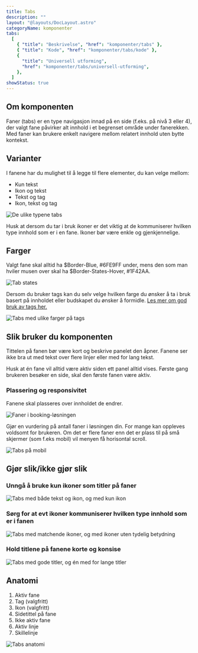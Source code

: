 ---
title: Tabs
description: ""
layout: "@layouts/DocLayout.astro"
categoryName: komponenter
tabs:
  [
    { "title": "Beskrivelse", "href": "komponenter/tabs" },
    { "title": "Kode", "href": "komponenter/tabs/kode" },
    {
      "title": "Universell utforming",
      "href": "komponenter/tabs/universell-utforming",
    },
  ]
showStatus: true
---


## Om komponenten

Faner (tabs) er en type navigasjon innad på en side (f.eks. på nivå 3 eller 4), der valgt fane påvirker alt innhold i et begrenset område under fanerekken. Med faner kan brukere enkelt navigere mellom relatert innhold uten bytte kontekst.

<CodeExample>
  <TabExample />
</CodeExample>

## Varianter

I fanene har du mulighet til å legge til flere elementer, du kan velge mellom:

- Kun tekst
- Ikon og tekst
- Tekst og tag
- Ikon, tekst og tag

<ImageWrapper>
  <img
    src="/assets/komponenter/tabs/tabs-1.svg"
    alt="De ulike typene tabs"
    aria-hidden="true"
  />
</ImageWrapper>

Husk at dersom du tar i bruk ikoner er det viktig at de kommuniserer hvilken type innhold som er i en fane. Ikoner bør være enkle og gjenkjennelige.

## Farger

Valgt fane skal alltid ha $Border-Blue, #6FE9FF under, mens den som man hviler musen over skal ha $Border-States-Hover, #1F42AA.

<ImageWrapper>
  <img
    src="/assets/komponenter/tabs/tabs-2.svg"
    alt="Tab states"
    aria-hidden="true"
  />
</ImageWrapper>

Dersom du bruker tags kan du selv velge hvilken farge du ønsker å ta i bruk basert på innholdet eller budskapet du ønsker å formidle. [Les mer om god bruk av tags her.](https://punkt.oslo.kommune.no/latest/komponenter/tag/)

<ImageWrapper>
  <img
    src="/assets/komponenter/tabs/tabs-3.svg"
    alt="Tabs med ulike farger på tags"
    aria-hidden="true"
  />
</ImageWrapper>

## Slik bruker du komponenten

Tittelen på fanen bør være kort og beskrive panelet den åpner. Fanene ser ikke bra ut med tekst over flere linjer eller med for lang tekst.

Husk at én fane vil alltid være aktiv siden ett panel alltid vises. Første gang brukeren besøker en side, skal den første fanen være aktiv.

### Plassering og responsivitet

Fanene skal plasseres over innholdet de endrer.

<ImageWrapper caption="Eksempel på god bruk av faner fra Team Booking">
  <img
    src="/assets/komponenter/tabs/tabs-4.svg"
    alt="Faner i booking-løsningen"
    aria-hidden="true"
  />
</ImageWrapper>

Gjør en vurdering på antall faner i løsningen din. For mange kan oppleves voldsomt for brukeren. Om det er flere faner enn det er plass til på små skjermer (som f.eks mobil) vil menyen få horisontal scroll.

<ImageWrapper>
  <img
    src="/assets/komponenter/tabs/tabs-5.svg"
    alt="Tabs på mobil"
    aria-hidden="true"
  />
</ImageWrapper>

## Gjør slik/ikke gjør slik

### Unngå å bruke kun ikoner som titler på faner

<ImageWrapper>
  <img
    src="/assets/komponenter/tabs/tabs-7.svg"
    alt="Tabs med både tekst og ikon, og med kun ikon"
    aria-hidden="true"
  />
</ImageWrapper>

### Sørg for at evt ikoner kommuniserer hvilken type innhold som er i fanen

<ImageWrapper>
  <img
    src="/assets/komponenter/tabs/tabs-8.svg"
    alt="Tabs med matchende ikoner, og med ikoner uten tydelig betydning"
    aria-hidden="true"
  />
</ImageWrapper>

### Hold titlene på fanene korte og konsise

<ImageWrapper>
  <img
    src="/assets/komponenter/tabs/tabs-9.svg"
    alt="Tabs med gode titler, og én med for lange titler"
    aria-hidden="true"
  />
</ImageWrapper>

## Anatomi

1. Aktiv fane
2. Tag (valgfritt)
3. Ikon (valgfritt)
4. Sidetittel på fane
5. Ikke aktiv fane
6. Aktiv linje
7. Skillelinje

<ImageWrapper>
  <img
    src="/assets/komponenter/tabs/tabs-6.svg"
    alt="Tabs anatomi"
    aria-hidden="true"
  />
</ImageWrapper>
